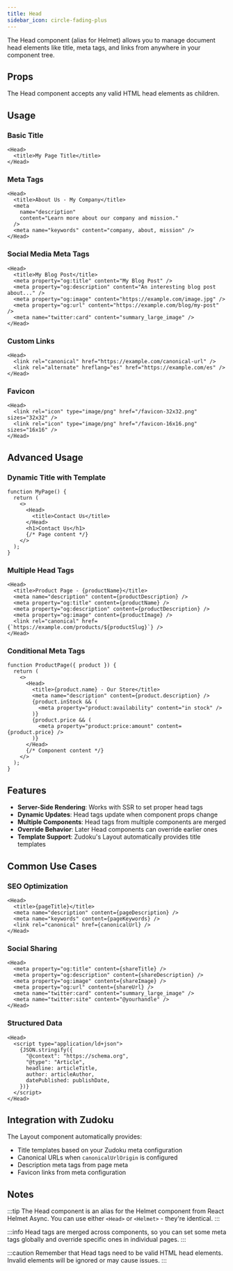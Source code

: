 ```yaml
---
title: Head
sidebar_icon: circle-fading-plus
---
```


The Head component (alias for Helmet) allows you to manage document head elements like title, meta tags, and links from anywhere in your component tree.

## Props

The Head component accepts any valid HTML head elements as children.

## Usage

### Basic Title

```tsx
<Head>
  <title>My Page Title</title>
</Head>
```

### Meta Tags

```tsx
<Head>
  <title>About Us - My Company</title>
  <meta
    name="description"
    content="Learn more about our company and mission."
  />
  <meta name="keywords" content="company, about, mission" />
</Head>
```

### Social Media Meta Tags

```tsx
<Head>
  <title>My Blog Post</title>
  <meta property="og:title" content="My Blog Post" />
  <meta property="og:description" content="An interesting blog post about..." />
  <meta property="og:image" content="https://example.com/image.jpg" />
  <meta property="og:url" content="https://example.com/blog/my-post" />
  <meta name="twitter:card" content="summary_large_image" />
</Head>
```

### Custom Links

```tsx
<Head>
  <link rel="canonical" href="https://example.com/canonical-url" />
  <link rel="alternate" hreflang="es" href="https://example.com/es" />
</Head>
```

### Favicon

```tsx
<Head>
  <link rel="icon" type="image/png" href="/favicon-32x32.png" sizes="32x32" />
  <link rel="icon" type="image/png" href="/favicon-16x16.png" sizes="16x16" />
</Head>
```

## Advanced Usage

### Dynamic Title with Template

```tsx
function MyPage() {
  return (
    <>
      <Head>
        <title>Contact Us</title>
      </Head>
      <h1>Contact Us</h1>
      {/* Page content */}
    </>
  );
}
```

### Multiple Head Tags

```tsx
<Head>
  <title>Product Page - {productName}</title>
  <meta name="description" content={productDescription} />
  <meta property="og:title" content={productName} />
  <meta property="og:description" content={productDescription} />
  <meta property="og:image" content={productImage} />
  <link rel="canonical" href={`https://example.com/products/${productSlug}`} />
</Head>
```

### Conditional Meta Tags

```tsx
function ProductPage({ product }) {
  return (
    <>
      <Head>
        <title>{product.name} - Our Store</title>
        <meta name="description" content={product.description} />
        {product.inStock && (
          <meta property="product:availability" content="in stock" />
        )}
        {product.price && (
          <meta property="product:price:amount" content={product.price} />
        )}
      </Head>
      {/* Component content */}
    </>
  );
}
```

## Features

- **Server-Side Rendering**: Works with SSR to set proper head tags
- **Dynamic Updates**: Head tags update when component props change
- **Multiple Components**: Head tags from multiple components are merged
- **Override Behavior**: Later Head components can override earlier ones
- **Template Support**: Zudoku's Layout automatically provides title templates

## Common Use Cases

### SEO Optimization

```tsx
<Head>
  <title>{pageTitle}</title>
  <meta name="description" content={pageDescription} />
  <meta name="keywords" content={pageKeywords} />
  <link rel="canonical" href={canonicalUrl} />
</Head>
```

### Social Sharing

```tsx
<Head>
  <meta property="og:title" content={shareTitle} />
  <meta property="og:description" content={shareDescription} />
  <meta property="og:image" content={shareImage} />
  <meta property="og:url" content={shareUrl} />
  <meta name="twitter:card" content="summary_large_image" />
  <meta name="twitter:site" content="@yourhandle" />
</Head>
```

### Structured Data

```tsx
<Head>
  <script type="application/ld+json">
    {JSON.stringify({
      "@context": "https://schema.org",
      "@type": "Article",
      headline: articleTitle,
      author: articleAuthor,
      datePublished: publishDate,
    })}
  </script>
</Head>
```

## Integration with Zudoku

The Layout component automatically provides:

- Title templates based on your Zudoku meta configuration
- Canonical URLs when `canonicalUrlOrigin` is configured
- Description meta tags from page meta
- Favicon links from meta configuration

## Notes

:::tip
The Head component is an alias for the Helmet component from React Helmet Async. You can use either `<Head>` or `<Helmet>` - they're identical.
:::

:::info
Head tags are merged across components, so you can set some meta tags globally and override specific ones in individual pages.
:::

:::caution
Remember that Head tags need to be valid HTML head elements. Invalid elements will be ignored or may cause issues.
:::
